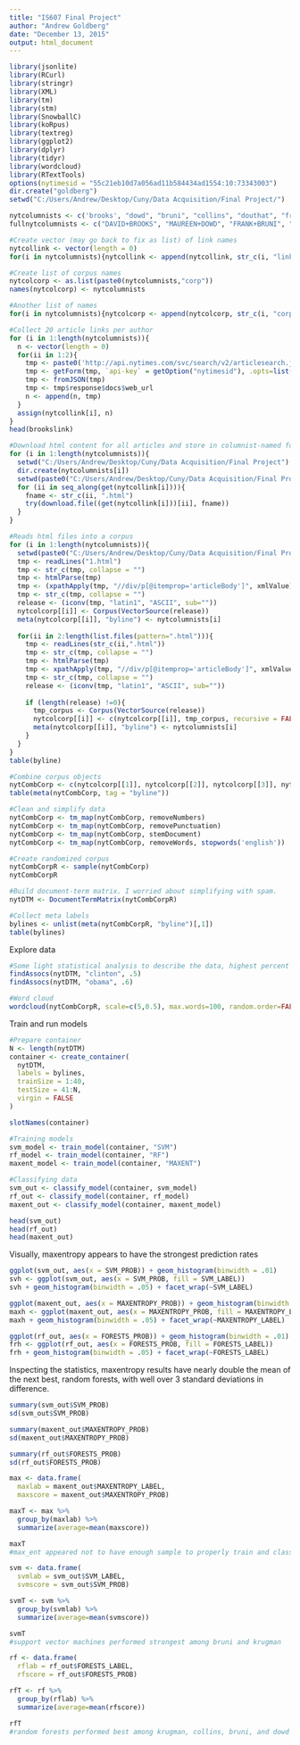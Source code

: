 ```yaml
---
title: "IS607 Final Project"
author: "Andrew Goldberg"
date: "December 13, 2015"
output: html_document
---
```


```r
library(jsonlite)
library(RCurl)
library(stringr)
library(XML)
library(tm)
library(stm)
library(SnowballC)
library(koRpus)
library(textreg)
library(ggplot2)
library(dplyr)
library(tidyr)
library(wordcloud)
library(RTextTools)
options(nytimesid = "55c21eb10d7a056ad11b584434ad1554:10:73343003")
dir.create("goldberg")
setwd("C:/Users/Andrew/Desktop/Cuny/Data Acquisition/Final Project/")

nytcolumnists <- c('brooks', "dowd", "bruni", "collins", "douthat", "friedman", "kristof", "krugman")
fullnytcolumnists <- c("DAVID+BROOKS", "MAUREEN+DOWD", "FRANK+BRUNI", "GAIL+COLLINS", "ROSS+DOUTHAT", "THOMAS+L+FRIEDMAN", "NICHOLAS+KRISTOF", "PAUL+KRUGMAN")

#Create vector (may go back to fix as list) of link names
nytcollink <- vector(length = 0)
for(i in nytcolumnists){nytcollink <- append(nytcollink, str_c(i, "link"))}

#Create list of corpus names
nytcolcorp <- as.list(paste0(nytcolumnists,"corp"))
names(nytcolcorp) <- nytcolumnists

#Another list of names
for(i in nytcolumnists){nytcolcorp <- append(nytcolcorp, str_c(i, "corp"))}

#Collect 20 article links per author
for (i in 1:length(nytcolumnists)){
  n <- vector(length = 0)
  for(ii in 1:2){
    tmp <- paste0('http://api.nytimes.com/svc/search/v2/articlesearch.json?fq=section_name:("Opinion")&fq=byline:("',fullnytcolumnists[i],'")&begin_date=20140101&end_date=20151212&sort=newest&page=',ii)
    tmp <- getForm(tmp, `api-key` = getOption("nytimesid"), .opts=list())
    tmp <- fromJSON(tmp)
    tmp <- tmp$response$docs$web_url
    n <- append(n, tmp)
  }
  assign(nytcollink[i], n)
}
head(brookslink)

#Download html content for all articles and store in columnist-named folder
for (i in 1:length(nytcolumnists)){
  setwd("C:/Users/Andrew/Desktop/Cuny/Data Acquisition/Final Project")
  dir.create(nytcolumnists[i])
  setwd(paste0("C:/Users/Andrew/Desktop/Cuny/Data Acquisition/Final Project/",nytcolumnists[i]))
  for (ii in seq_along(get(nytcollink[i]))){
    fname <- str_c(ii, ".html")
    try(download.file((get(nytcollink[i]))[ii], fname))
  }
}

#Reads html files into a corpus
for (i in 1:length(nytcolumnists)){
  setwd(paste0("C:/Users/Andrew/Desktop/Cuny/Data Acquisition/Final Project/",nytcolumnists[i]))
  tmp <- readLines("1.html")
  tmp <- str_c(tmp, collapse = "")
  tmp <- htmlParse(tmp)
  tmp <- (xpathApply(tmp, "//div/p[@itemprop='articleBody']", xmlValue))
  tmp <- str_c(tmp, collapse = "")
  release <- (iconv(tmp, "latin1", "ASCII", sub=""))
  nytcolcorp[[i]] <- Corpus(VectorSource(release))
  meta(nytcolcorp[[i]], "byline") <- nytcolumnists[i]
  
  for(ii in 2:length(list.files(pattern=".html"))){
    tmp <- readLines(str_c(ii,".html"))
    tmp <- str_c(tmp, collapse = "")
    tmp <- htmlParse(tmp)
    tmp <- xpathApply(tmp, "//div/p[@itemprop='articleBody']", xmlValue)
    tmp <- str_c(tmp, collapse = "")
    release <- (iconv(tmp, "latin1", "ASCII", sub=""))
    
    if (length(release) !=0){
      tmp_corpus <- Corpus(VectorSource(release))
      nytcolcorp[[i]] <- c(nytcolcorp[[i]], tmp_corpus, recursive = FALSE)
      meta(nytcolcorp[[i]], "byline") <- nytcolumnists[i]
    }
  }
}
table(byline)

#Combine corpus objects
nytCombCorp <- c(nytcolcorp[[1]], nytcolcorp[[2]], nytcolcorp[[3]], nytcolcorp[[4]], nytcolcorp[[5]], nytcolcorp[[6]], nytcolcorp[[7]], nytcolcorp[[8]], recursive=T)
table(meta(nytCombCorp, tag = "byline"))

#Clean and simplify data
nytCombCorp <- tm_map(nytCombCorp, removeNumbers)
nytCombCorp <- tm_map(nytCombCorp, removePunctuation)
nytCombCorp <- tm_map(nytCombCorp, stemDocument)
nytCombCorp <- tm_map(nytCombCorp, removeWords, stopwords('english'))

#Create randomized corpus
nytCombCorpR <- sample(nytCombCorp)
nytCombCorpR

#Build document-term matrix. I worried about simplifying with spam. 
nytDTM <- DocumentTermMatrix(nytCombCorpR)

#Collect meta labels
bylines <- unlist(meta(nytCombCorpR, "byline")[,1])
table(bylines)
```

Explore data
```r
#Some light statistical analysis to describe the data, highest percent associations
findAssocs(nytDTM, "clinton", .5)
findAssocs(nytDTM, "obama", .6)

#Word cloud
wordcloud(nytCombCorpR, scale=c(5,0.5), max.words=100, random.order=FALSE, rot.per=0.35, use.r.layout=FALSE, colors=brewer.pal(8, "Dark2"))
```

Train and run models
```r
#Prepare container
N <- length(nytDTM)
container <- create_container(
  nytDTM,
  labels = bylines,
  trainSize = 1:40,
  testSize = 41:N,
  virgin = FALSE
)

slotNames(container)

#Training models
svm_model <- train_model(container, "SVM")
rf_model <- train_model(container, "RF")
maxent_model <- train_model(container, "MAXENT")

#Classifying data
svm_out <- classify_model(container, svm_model)
rf_out <- classify_model(container, rf_model)
maxent_out <- classify_model(container, maxent_model)

head(svm_out)
head(rf_out)
head(maxent_out)
```

Visually, maxentropy appears to have the strongest prediction rates
```r
ggplot(svm_out, aes(x = SVM_PROB)) + geom_histogram(binwidth = .01)
svh <- ggplot(svm_out, aes(x = SVM_PROB, fill = SVM_LABEL)) 
svh + geom_histogram(binwidth = .05) + facet_wrap(~SVM_LABEL)

ggplot(maxent_out, aes(x = MAXENTROPY_PROB)) + geom_histogram(binwidth = .01)
maxh <- ggplot(maxent_out, aes(x = MAXENTROPY_PROB, fill = MAXENTROPY_LABEL)) 
maxh + geom_histogram(binwidth = .05) + facet_wrap(~MAXENTROPY_LABEL)

ggplot(rf_out, aes(x = FORESTS_PROB)) + geom_histogram(binwidth = .01)
frh <- ggplot(rf_out, aes(x = FORESTS_PROB, fill = FORESTS_LABEL)) 
frh + geom_histogram(binwidth = .05) + facet_wrap(~FORESTS_LABEL)
```

Inspecting the statistics, maxentropy results have nearly double the mean of the next best, random forests, with well over 3 standard deviations in difference. 
```r
summary(svm_out$SVM_PROB)
sd(svm_out$SVM_PROB)

summary(maxent_out$MAXENTROPY_PROB)
sd(maxent_out$MAXENTROPY_PROB)

summary(rf_out$FORESTS_PROB)
sd(rf_out$FORESTS_PROB)
```

```r
max <- data.frame(
  maxlab = maxent_out$MAXENTROPY_LABEL,
  maxscore = maxent_out$MAXENTROPY_PROB)

maxT <- max %>%
  group_by(maxlab) %>%
  summarize(average=mean(maxscore))

maxT
#max_ent appeared not to have enough sample to properly train and classify Dowd

svm <- data.frame(
  svmlab = svm_out$SVM_LABEL,
  svmscore = svm_out$SVM_PROB)

svmT <- svm %>%
  group_by(svmlab) %>%
  summarize(average=mean(svmscore))

svmT
#support vector machines performed strongest among bruni and krugman

rf <- data.frame(
  rflab = rf_out$FORESTS_LABEL,
  rfscore = rf_out$FORESTS_PROB)

rfT <- rf %>%
  group_by(rflab) %>%
  summarize(average=mean(rfscore))

rfT
#random forests performed best among krugman, collins, bruni, and dowd -- the most liberal columnists
```